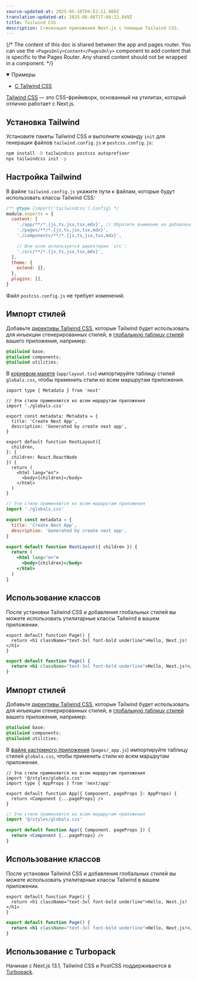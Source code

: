 ```yaml
---
source-updated-at: 2025-05-16T04:52:11.000Z
translation-updated-at: 2025-06-06T17:06:22.849Z
title: Tailwind CSS
description: Стилизация приложения Next.js с помощью Tailwind CSS.
---
```


{/* The content of this doc is shared between the app and pages router. You can use the `<PagesOnly>Content</PagesOnly>` component to add content that is specific to the Pages Router. Any shared content should not be wrapped in a component. */}

<PagesOnly>

<details open>
  <summary>Примеры</summary>

- [С Tailwind CSS](https://github.com/vercel/next.js/tree/canary/examples/with-tailwindcss)

</details>

</PagesOnly>

[Tailwind CSS](https://tailwindcss.com/) — это CSS-фреймворк, основанный на утилитах, который отлично работает с Next.js.

## Установка Tailwind

Установите пакеты Tailwind CSS и выполните команду `init` для генерации файлов `tailwind.config.js` и `postcss.config.js`:

```bash filename="Терминал"
npm install -D tailwindcss postcss autoprefixer
npx tailwindcss init -p
```

## Настройка Tailwind

В файле `tailwind.config.js` укажите пути к файлам, которые будут использовать классы Tailwind CSS:

```js filename="tailwind.config.js"
/** @type {import('tailwindcss').Config} */
module.exports = {
  content: [
    './app/**/*.{js,ts,jsx,tsx,mdx}', // Обратите внимание на добавление директории `app`.
    './pages/**/*.{js,ts,jsx,tsx,mdx}',
    './components/**/*.{js,ts,jsx,tsx,mdx}',

    // Или если используется директория `src`:
    './src/**/*.{js,ts,jsx,tsx,mdx}',
  ],
  theme: {
    extend: {},
  },
  plugins: [],
}
```

Файл `postcss.config.js` не требует изменений.

<AppOnly>

## Импорт стилей

Добавьте [директивы Tailwind CSS](https://tailwindcss.com/docs/functions-and-directives#directives), которые Tailwind будет использовать для инъекции сгенерированных стилей, в [глобальную таблицу стилей](/docs/app/building-your-application/styling/css-modules#global-styles) вашего приложения, например:

```css filename="app/globals.css"
@tailwind base;
@tailwind components;
@tailwind utilities;
```

В [корневом макете](/docs/app/building-your-application/routing/pages-and-layouts#root-layout-required) (`app/layout.tsx`) импортируйте таблицу стилей `globals.css`, чтобы применить стили ко всем маршрутам приложения.

```tsx filename="app/layout.tsx" switcher
import type { Metadata } from 'next'

// Эти стили применяются ко всем маршрутам приложения
import './globals.css'

export const metadata: Metadata = {
  title: 'Create Next App',
  description: 'Generated by create next app',
}

export default function RootLayout({
  children,
}: {
  children: React.ReactNode
}) {
  return (
    <html lang="en">
      <body>{children}</body>
    </html>
  )
}
```

```jsx filename="app/layout.js" switcher
// Эти стили применяются ко всем маршрутам приложения
import './globals.css'

export const metadata = {
  title: 'Create Next App',
  description: 'Generated by create next app',
}

export default function RootLayout({ children }) {
  return (
    <html lang="en">
      <body>{children}</body>
    </html>
  )
}
```

## Использование классов

После установки Tailwind CSS и добавления глобальных стилей вы можете использовать утилитарные классы Tailwind в вашем приложении.

```tsx filename="app/page.tsx" switcher
export default function Page() {
  return <h1 className="text-3xl font-bold underline">Hello, Next.js!</h1>
}
```

```jsx filename="app/page.js" switcher
export default function Page() {
  return <h1 className="text-3xl font-bold underline">Hello, Next.js!</h1>
}
```

</AppOnly>

<PagesOnly>

## Импорт стилей

Добавьте [директивы Tailwind CSS](https://tailwindcss.com/docs/functions-and-directives#directives), которые Tailwind будет использовать для инъекции сгенерированных стилей, в [глобальную таблицу стилей](/docs/pages/building-your-application/styling/css-modules#global-styles) вашего приложения, например:

```css filename="styles/globals.css"
@tailwind base;
@tailwind components;
@tailwind utilities;
```

В [файле кастомного приложения](/docs/pages/building-your-application/routing/custom-app) (`pages/_app.js`) импортируйте таблицу стилей `globals.css`, чтобы применить стили ко всем маршрутам приложения.

```tsx filename="pages/_app.tsx" switcher
// Эти стили применяются ко всем маршрутам приложения
import '@/styles/globals.css'
import type { AppProps } from 'next/app'

export default function App({ Component, pageProps }: AppProps) {
  return <Component {...pageProps} />
}
```

```jsx filename="pages/_app.js" switcher
// Эти стили применяются ко всем маршрутам приложения
import '@/styles/globals.css'

export default function App({ Component, pageProps }) {
  return <Component {...pageProps} />
}
```

## Использование классов

После установки Tailwind CSS и добавления глобальных стилей вы можете использовать утилитарные классы Tailwind в вашем приложении.

```tsx filename="pages/index.tsx" switcher
export default function Page() {
  return <h1 className="text-3xl font-bold underline">Hello, Next.js!</h1>
}
```

```jsx filename="pages/index.js" switcher
export default function Page() {
  return <h1 className="text-3xl font-bold underline">Hello, Next.js!</h1>
}
```

</PagesOnly>

## Использование с Turbopack

Начиная с Next.js 13.1, Tailwind CSS и PostCSS поддерживаются в [Turbopack](https://turbo.build/pack/docs/features/css#tailwind-css).